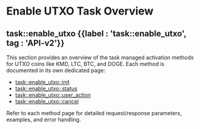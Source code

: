 
# Enable UTXO Task Overview

## task::enable\_utxo {{label : 'task::enable_utxo', tag : 'API-v2'}}

This section provides an overview of the task managed activation methods for UTXO coins like KMD, LTC, BTC, and DOGE. Each method is documented in its own dedicated page:

*   [task::enable\_utxo::init](/komodo-defi-framework/api/v20/coin_activation/task_managed/enable_utxo/init/)
*   [task::enable\_utxo::status](/komodo-defi-framework/api/v20/coin_activation/task_managed/enable_utxo/status/)
*   [task::enable\_utxo::user\_action](/komodo-defi-framework/api/v20/coin_activation/task_managed/enable_utxo/user_action/)
*   [task::enable\_utxo::cancel](/komodo-defi-framework/api/v20/coin_activation/task_managed/enable_utxo/cancel/)

Refer to each method page for detailed request/response parameters, examples, and error handling.
